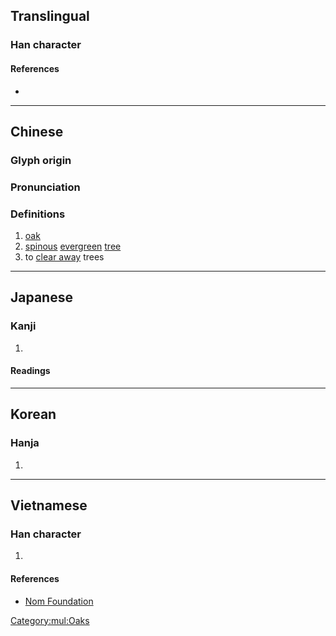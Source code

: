 {{character info/new}}
==Translingual==

===Han character===
{{Han char|rn=75|rad=木|as=05|sn=9|four=48911|canj=DOS|ids=⿰木乍}}

====References====
* {{Han ref|kx=0519.190|dkj=14636|dj=0907.160|hdz=21184.080|uh=67DE|ud=26590|bh=AC67|bd=44135}}

[[Category:mul:Oaks]]

----

==Chinese==
{{zh-forms}}

===Glyph origin===
{{Han etym}}

===Pronunciation===
{{zh-pron
|m=zhà,zuò
|c=zaa6,zaak3,zok6
|mc=y
|oc=y
|ma=
|cat=n,v
}}

===Definitions===
{{zh-hanzi}}

# [[oak]]
# [[spinous]] [[evergreen]] [[tree]]
# to [[clear away]] trees

----

==Japanese==

===Kanji===
{{ja-kanji|grade=|rs=木05}}

# {{defn|lang=ja|sort=木05}}

====Readings====
{{ja-readings
|goon=ざく
|kanon=さく
|kun=ははそ}}

----

==Korean==

===Hanja===
{{ko-hanja|hangeul=[[작]], [[책]]|eumhun=|rv=jak, chaek|mr=chak, ch'aek|y=cak, chayk}}

# {{defn|lang=ko|sort=木05}}

----

==Vietnamese==

===Han character===
{{vi-readings|rs=木05|hanviet=[[tạc]], [[trách]]}}

# {{defn|lang=vi|sort=木05}}

====References====
* [http://nomfoundation.org/common/nom_details.php?codepoint=67de Nom Foundation]